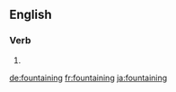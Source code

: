 ==English==

===Verb===
{{head|en}}

# {{present participle of|fountain}}

[[de:fountaining]]
[[fr:fountaining]]
[[ja:fountaining]]